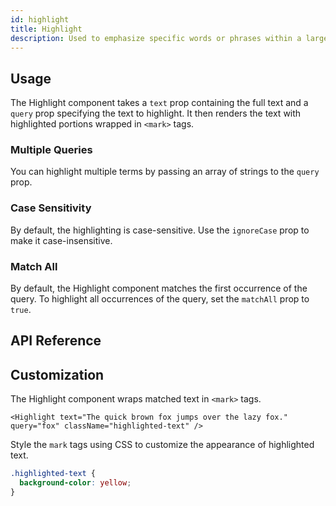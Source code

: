 ```yaml
---
id: highlight
title: Highlight
description: Used to emphasize specific words or phrases within a larger body of text.
---
```


<ComponentPreview id="Highlight" />

## Usage

The Highlight component takes a `text` prop containing the full text and a `query` prop specifying the text to
highlight. It then renders the text with highlighted portions wrapped in `<mark>` tags.

<Example id="basic" />

### Multiple Queries

You can highlight multiple terms by passing an array of strings to the `query` prop.

<Example id="multiple" />

### Case Sensitivity

By default, the highlighting is case-sensitive. Use the `ignoreCase` prop to make it case-insensitive.

<Example id="ignore-case" />

### Match All

By default, the Highlight component matches the first occurrence of the query. To highlight all occurrences of the
query, set the `matchAll` prop to `true`.

<Example id="match-all" />

## API Reference

<ComponentTypes id="highlight" />

## Customization

The Highlight component wraps matched text in `<mark>` tags.

```tsx
<Highlight text="The quick brown fox jumps over the lazy fox." query="fox" className="highlighted-text" />
```

Style the `mark` tags using CSS to customize the appearance of highlighted text.

```css
.highlighted-text {
  background-color: yellow;
}
```
